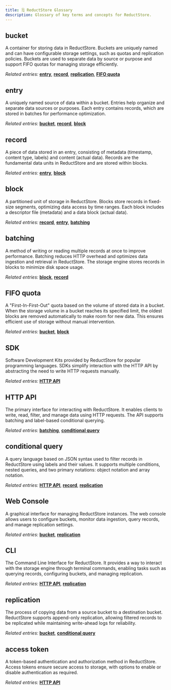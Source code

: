 ```yaml
---
title: 🗒️ ReductStore Glossary
description: Glossary of key terms and concepts for ReductStore.
---
```


## bucket
A container for storing data in ReductStore. Buckets are uniquely named and can have configurable storage settings, such as quotas and replication policies. Buckets are used to separate data by source or purpose and support FIFO quotas for managing storage efficiently.

*Related entries:* [**entry**](#entry), [**record**](#record), [**replication**](#replication), [**FIFO quota**](#fifo-quota)

## entry
A uniquely named source of data within a bucket. Entries help organize and separate data sources or purposes. Each entry contains records, which are stored in batches for performance optimization.

*Related entries:* [**bucket**](#bucket), [**record**](#record), [**block**](#block)

## record
A piece of data stored in an entry, consisting of metadata (timestamp, content type, labels) and content (actual data). Records are the fundamental data units in ReductStore and are stored within blocks.

*Related entries:* [**entry**](#entry), [**block**](#block)

## block
A partitioned unit of storage in ReductStore. Blocks store records in fixed-size segments, optimizing data access by time ranges. Each block includes a descriptor file (metadata) and a data block (actual data).

*Related entries:* [**record**](#record), [**entry**](#entry), [**batching**](#batching)

## batching
A method of writing or reading multiple records at once to improve performance. Batching reduces HTTP overhead and optimizes data ingestion and retrieval in ReductStore. The storage engine stores records in blocks to minimize disk space usage.

*Related entries:* [**block**](#block), [**record**](#record)

## FIFO quota
A "First-In-First-Out" quota based on the volume of stored data in a bucket. When the storage volume in a bucket reaches its specified limit, the oldest blocks are removed automatically to make room for new data. This ensures efficient use of storage without manual intervention.

*Related entries:* [**bucket**](#bucket), [**block**](#block)

## SDK
Software Development Kits provided by ReductStore for popular programming languages. SDKs simplify interaction with the HTTP API by abstracting the need to write HTTP requests manually.

*Related entries:* [**HTTP API**](#http-api)

## HTTP API
The primary interface for interacting with ReductStore. It enables clients to write, read, filter, and manage data using HTTP requests. The API supports batching and label-based conditional querying.

*Related entries:* [**batching**](#batching), [**conditional query**](#conditional-query)

## conditional query
A query language based on JSON syntax used to filter records in ReductStore using labels and their values. It supports multiple conditions, nested queries, and two primary notations: object notation and array notation.

*Related entries:* [**HTTP API**](#http-api), [**record**](#record), [**replication**](#replication)

## Web Console
A graphical interface for managing ReductStore instances. The web console allows users to configure buckets, monitor data ingestion, query records, and manage replication settings.

*Related entries:* [**bucket**](#bucket), [**replication**](#replication)

## CLI
The Command Line Interface for ReductStore. It provides a way to interact with the storage engine through terminal commands, enabling tasks such as querying records, configuring buckets, and managing replication.

*Related entries:* [**HTTP API**](#http-api), [**replication**](#replication)

## replication
The process of copying data from a source bucket to a destination bucket. ReductStore supports append-only replication, allowing filtered records to be replicated while maintaining write-ahead logs for reliability.

*Related entries:* [**bucket**](#bucket), [**conditional query**](#conditional-query)

## access token
A token-based authentication and authorization method in ReductStore. Access tokens ensure secure access to storage, with options to enable or disable authentication as required.

*Related entries:* [**HTTP API**](#http-api)
